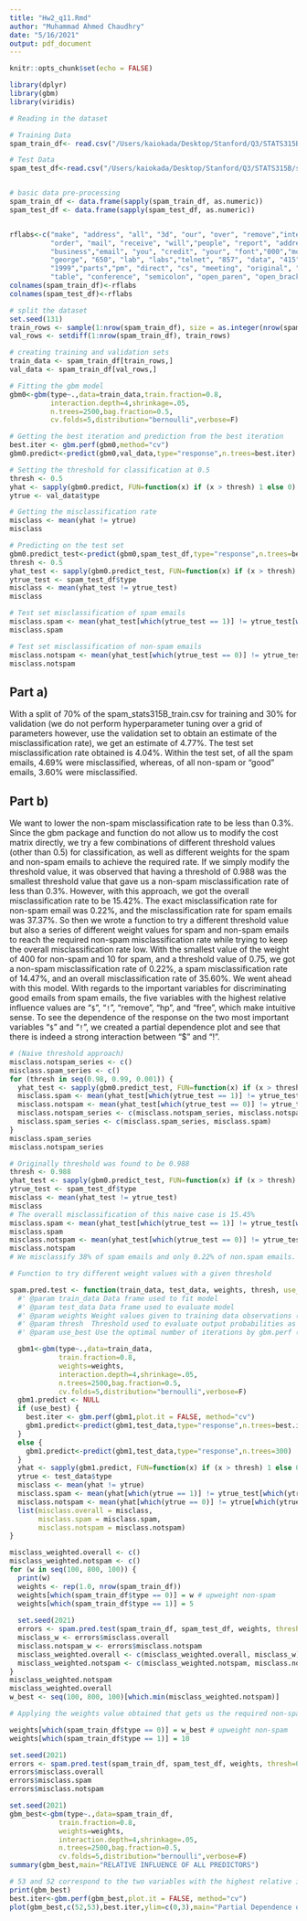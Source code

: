 ```yaml
---
title: "Hw2_q11.Rmd"
author: "Muhammad Ahmed Chaudhry"
date: "5/16/2021"
output: pdf_document
---
```


```r
knitr::opts_chunk$set(echo = FALSE)

library(dplyr)
library(gbm)
library(viridis)

```


```r
# Reading in the dataset

# Training Data
spam_train_df<- read.csv("/Users/kaiokada/Desktop/Stanford/Q3/STATS315B/spam_stats315B_train.csv", header = FALSE)

# Test Data
spam_test_df<-read.csv("/Users/kaiokada/Desktop/Stanford/Q3/STATS315B/spam_stats315B_test.csv", header=FALSE)


# basic data pre-processing
spam_train_df <- data.frame(sapply(spam_train_df, as.numeric))
spam_test_df <- data.frame(sapply(spam_test_df, as.numeric))


rflabs<-c("make", "address", "all", "3d", "our", "over", "remove","internet",
          "order", "mail", "receive", "will","people", "report", "addresses","free", 
          "business","email", "you", "credit", "your", "font","000","money","hp", "hpl", 
          "george", "650", "lab", "labs","telnet", "857", "data", "415", "85", "technology", 
          "1999","parts","pm", "direct", "cs", "meeting", "original", "project","re","edu", 
          "table", "conference", "semicolon", "open_paren", "open_bracket", "exclamation_pt", "dollar_sign", "#","CAPAVE", "CAPMAX", "CAPTOT","type")
colnames(spam_train_df)<-rflabs
colnames(spam_test_df)<-rflabs

```


```r
# split the dataset
set.seed(131)
train_rows <- sample(1:nrow(spam_train_df), size = as.integer(nrow(spam_train_df) * 0.7)) # 70% training
val_rows <- setdiff(1:nrow(spam_train_df), train_rows)

# creating training and validation sets
train_data <- spam_train_df[train_rows,]
val_data <- spam_train_df[val_rows,]

# Fitting the gbm model
gbm0<-gbm(type~.,data=train_data,train.fraction=0.8,
          interaction.depth=4,shrinkage=.05,
          n.trees=2500,bag.fraction=0.5,
          cv.folds=5,distribution="bernoulli",verbose=F)

# Getting the best iteration and prediction from the best iteration
best.iter <- gbm.perf(gbm0,method="cv")
gbm0.predict<-predict(gbm0,val_data,type="response",n.trees=best.iter)

# Setting the threshold for classification at 0.5
thresh <- 0.5
yhat <- sapply(gbm0.predict, FUN=function(x) if (x > thresh) 1 else 0)
ytrue <- val_data$type

# Getting the misclassification rate
misclass <- mean(yhat != ytrue)
misclass

# Predicting on the test set
gbm0.predict_test<-predict(gbm0,spam_test_df,type="response",n.trees=best.iter)
thresh <- 0.5
yhat_test <- sapply(gbm0.predict_test, FUN=function(x) if (x > thresh) 1 else 0)
ytrue_test <- spam_test_df$type
misclass <- mean(yhat_test != ytrue_test)
misclass

# Test set misclassification of spam emails
misclass.spam <- mean(yhat_test[which(ytrue_test == 1)] != ytrue_test[which(ytrue_test == 1)])
misclass.spam

# Test set misclassification of non-spam emails
misclass.notspam <- mean(yhat_test[which(ytrue_test == 0)] != ytrue_test[which(ytrue_test == 0)])
misclass.notspam
```

## Part a)
With a split of 70% of the spam_stats315B_train.csv for training and 30% for validation (we do not perform hyperparameter tuning over a grid of parameters however, use the validation set to obtain an estimate of the misclassification rate), we get an estimate of $4.77 \%$.  The test set misclassification rate obtained is $4.04 \%$. Within the test set, of all the spam emails, $4.69 \%$ were misclassified, whereas, of all non-spam or "good" emails, $3.60\%$ were misclassified. 


## Part b)
We want to lower the non-spam misclassification rate to be less than $0.3\%$. Since the gbm package and function do not allow us to modify the cost matrix directly, we try a few combinations of different threshold values (other than 0.5) for classification, as well as different weights for the spam and non-spam emails to achieve the required rate. If we simply modify the threshold value, it was observed that having a threshold of $0.988$ was the smallest threshold value that gave us a non-spam misclassification rate of less than $0.3\%$. However, with this approach, we got the overall misclassification rate to be $15.42\%$. The exact misclassification rate for non-spam email was $0.22\%$, and the misclassification rate for spam emails was $37.37\%$. So then we wrote a function to try a different threshold value but also a series of different weight values for spam and non-spam emails to reach the required non-spam misclassification rate while trying to keep the overall misclassification rate low. With the smallest value of the weight of $400$ for non-spam and $10$ for spam, and a threshold value of $0.75$, we got a non-spam misclassification rate of $0.22\%$, a spam misclassification rate of $14.47\%$, and an overall misclassification rate of $35.60 \%$. We went ahead with this model. With regards to the important variables for discriminating good emails from spam emails, the five variables with the highest relative influence values are "`$`", "`!`", "remove", "hp", and "free", which make intuitive sense. To see the dependence of the response on the two most important variables "`$`" and "`!`", we created a partial dependence plot and see that there is indeed a strong interaction between "$" and "!". 


```r
# (Naive threshold approach)
misclass.notspam_series <- c()
misclass.spam_series <- c()
for (thresh in seq(0.98, 0.99, 0.001)) {
  yhat_test <- sapply(gbm0.predict_test, FUN=function(x) if (x > thresh) 1 else 0)
  misclass.spam <- mean(yhat_test[which(ytrue_test == 1)] != ytrue_test[which(ytrue_test == 1)])
  misclass.notspam <- mean(yhat_test[which(ytrue_test == 0)] != ytrue_test[which(ytrue_test == 0)])
  misclass.notspam_series <- c(misclass.notspam_series, misclass.notspam)
  misclass.spam_series <- c(misclass.spam_series, misclass.spam)
}
misclass.spam_series
misclass.notspam_series

# Originally threshold was found to be 0.988
thresh <- 0.988
yhat_test <- sapply(gbm0.predict_test, FUN=function(x) if (x > thresh) 1 else 0)
ytrue_test <- spam_test_df$type
misclass <- mean(yhat_test != ytrue_test)
misclass
# The overall misclassification of this naive case is 15.45%
misclass.spam <- mean(yhat_test[which(ytrue_test == 1)] != ytrue_test[which(ytrue_test == 1)])
misclass.spam
misclass.notspam <- mean(yhat_test[which(ytrue_test == 0)] != ytrue_test[which(ytrue_test == 0)])
misclass.notspam
# We misclassify 38% of spam emails and only 0.22% of non.spam emails. 

```

```r

# Function to try different weight values with a given threshold

spam.pred.test <- function(train_data, test_data, weights, thresh, use_best = TRUE) {
  #' @param train_data Data frame used to fit model
  #' @param test_data Data frame used to evaluate model
  #' @param weights Weight values given to training data observations (must have same length)
  #' @param thresh  Threshold used to evaluate output probabilities as spam, not spam
  #' @param use_best Use the optimal number of iterations by gbm.perf (cv)

  gbm1<-gbm(type~.,data=train_data,
            train.fraction=0.8,
            weights=weights,
            interaction.depth=4,shrinkage=.05,
            n.trees=2500,bag.fraction=0.5,
            cv.folds=5,distribution="bernoulli",verbose=F)
  gbm1.predict <- NULL
  if (use_best) {
    best.iter <- gbm.perf(gbm1,plot.it = FALSE, method="cv")
    gbm1.predict<-predict(gbm1,test_data,type="response",n.trees=best.iter)
  }
  else {
    gbm1.predict<-predict(gbm1,test_data,type="response",n.trees=300)
  }
  yhat <- sapply(gbm1.predict, FUN=function(x) if (x > thresh) 1 else 0)
  ytrue <- test_data$type
  misclass <- mean(yhat != ytrue)
  misclass.spam <- mean(yhat[which(ytrue == 1)] != ytrue_test[which(ytrue == 1)])
  misclass.notspam <- mean(yhat[which(ytrue == 0)] != ytrue[which(ytrue == 0)])
  list(misclass.overall = misclass, 
       misclass.spam = misclass.spam, 
       misclass.notspam = misclass.notspam)
}


```


```r

misclass_weighted.overall <- c()
misclass_weighted.notspam <- c()
for (w in seq(100, 800, 100)) {
  print(w)
  weights <- rep(1.0, nrow(spam_train_df))
  weights[which(spam_train_df$type == 0)] = w # upweight non-spam
  weights[which(spam_train_df$type == 1)] = 5
  
  set.seed(2021)
  errors <- spam.pred.test(spam_train_df, spam_test_df, weights, thresh=0.75)
  misclass_w <- errors$misclass.overall
  misclass.notspam_w <- errors$misclass.notspam
  misclass_weighted.overall <- c(misclass_weighted.overall, misclass_w)
  misclass_weighted.notspam <- c(misclass_weighted.notspam, misclass.notspam_w)
}
misclass_weighted.notspam
misclass_weighted.overall 
w_best <- seq(100, 800, 100)[which.min(misclass_weighted.notspam)]

```

```r

# Applying the weights value obtained that gets us the required non-spam misclassification rate

weights[which(spam_train_df$type == 0)] = w_best # upweight non-spam
weights[which(spam_train_df$type == 1)] = 10

set.seed(2021)
errors <- spam.pred.test(spam_train_df, spam_test_df, weights, thresh=0.75)
errors$misclass.overall
errors$misclass.spam
errors$misclass.notspam
```


```r
set.seed(2021)
gbm_best<-gbm(type~.,data=spam_train_df,
            train.fraction=0.8,
            weights=weights,
            interaction.depth=4,shrinkage=.05,
            n.trees=2500,bag.fraction=0.5,
            cv.folds=5,distribution="bernoulli",verbose=F)
summary(gbm_best,main="RELATIVE INFLUENCE OF ALL PREDICTORS")
```


```r
# 53 and 52 correspond to the two variables with the highest relative influence values
print(gbm_best)
best.iter<-gbm.perf(gbm_best,plot.it = FALSE, method="cv")
plot(gbm_best,c(52,53),best.iter,ylim=c(0,3),main="Partial Dependence on '!' and '$'")

```

